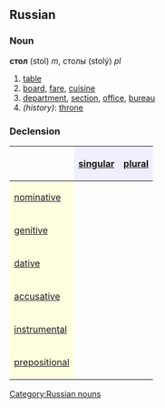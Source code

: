 ==Russian==
[[Category:Russian nouns]]
===Noun===
'''стол''' (stol) ''m'', столы (stolý) ''pl''

#[[table]]
#[[board]], [[fare]], [[cuisine]]
#[[department]], [[section]], [[office]], [[bureau]]
#''(history)'': [[throne]]

===Declension===
{| border="1" cellpadding="4" cellspacing="0"
!
! style="background-color: #EFEFFF" align="center"|[[singular]]
! style="background-color: #EFEFFF" align="center"|[[plural]]
|-
! style="background-color: #FFFFE0" align="left"|[[nominative case|nominative]]
| align="center"|{{RUchar|стол}}
| align="center"|{{RUchar|столы́}}
|-
! style="background-color: #FFFFE0" align="left"|[[genitive case|genitive]]
| align="center"|{{RUchar|стола́}}
| align="center"|{{RUchar|столо́в}}
|-
! style="background-color: #FFFFE0" align="left"|[[dative case|dative]]
| align="center"|{{RUchar|столу́}}
| align="center"|{{RUchar|стола́м}}
|-
! style="background-color: #FFFFE0" align="left"|[[accusative case|accusative]]
| align="center"|{{RUchar|стол}}
| align="center"|{{RUchar|стола́}}
|-
! style="background-color: #FFFFE0" align="left"|[[instrumental case|instrumental]]
| align="center"|{{RUchar|столо́м}}
| align="center"|{{RUchar|стола́ми}}
|-
! style="background-color: #FFFFE0" align="left"|[[prepositional case|prepositional]]
| align="center"|{{RUchar|о столе́}}
| align="center"|{{RUchar|о стола́х}}
|}